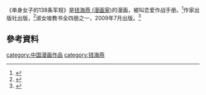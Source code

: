 {{expand|time=2015-05-11T02:20:26+00:00}}
《单身女子的138条军规》是[[钱海燕_(漫画家)|钱海燕 (漫画家)]]的漫画，被叫恋爱作战手册。<ref>{{Cite news|url=http://news.sina.com.cn/o/2006-03-20/03448478684s.shtml|title=山角树丛里那双狡黠的眼睛|language=zh-cn|publisher=新浪|author=|date=2006年3月20日|accessdate=2015-05-10|archive-date=2018-09-30|archive-url=https://web.archive.org/web/20180930014640/http://news.sina.com.cn/o/2006-03-20/03448478684s.shtml|dead-url=no}}</ref>作家出版社出版，<ref>{{Cite news|url=http://news.sina.com.cn/o/2009-02-16/130015170137s.shtml|title=单身女子的单身军规|language=zh-cn|publisher=新浪|author=|date=2009年2月16日|accessdate=2015-05-10|archive-date=2018-09-30|archive-url=https://web.archive.org/web/20180930014214/http://news.sina.com.cn/o/2009-02-16/130015170137s.shtml|dead-url=no}}</ref>淑女唆教书全四册之一，2009年7月出版。<ref>{{Cite news|url=http://ccwb.yunnan.cn/html/2010-11/07/content_226404.htm#|title=就这样被快乐教唆|language=zh-cn|publisher=云南网|author=沧浪客|date=2010-11-07|accessdate=2015-05-10}}{{dead link|date=2018年2月 |bot=InternetArchiveBot |fix-attempted=yes }}</ref>
==參考資料==
{{Reflist}}
[[category:中国漫画作品|category:中国漫画作品]]
[[category:钱海燕|category:钱海燕]]